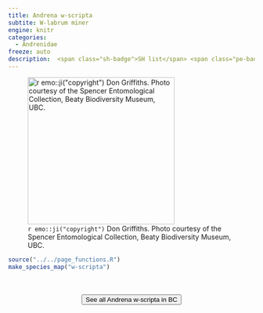 ```yaml
---
title: Andrena w-scripta
subtite: W-labrum miner
engine: knitr
categories:
  - Andrenidae
freeze: auto
description:  <span class="sh-badge">SH list</span> <span class="pe-badge">PM Evidence</span>
---
```

![`r emo::ji("copyright")` Don Griffiths. Photo courtesy of the Spencer Entomological Collection, Beaty Biodiversity Museum, UBC.](https://www.zoology.ubc.ca/entomology/main/Hymenoptera/Andrenidae/Andrena%20w-scripta%20(3lateral).jpg){height=300}





```r
source("../../page_functions.R")
make_species_map("w-scripta")
```
<br><br>
<center>


<a href="https://www.zoology.ubc.ca/entomology/main/Hymenoptera/Andrenidae/Andrena%20w-scripta.php"><button type="button" class="btn btn-secondary">See all Andrena w-scripta in BC <i class="fa-solid fa-arrow-up-right-from-square"></i> </button></a>
</center>
